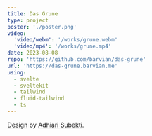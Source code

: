 ```yaml
---
title: Das Grune
type: project
poster: './poster.png'
video:
  'video/webm': '/works/grune.webm'
  'video/mp4': '/works/grune.mp4'
date: 2023-08-08
repo: 'https://github.com/barvian/das-grune'
url: 'https://das-grune.barvian.me'
using:
  - svelte
  - sveltekit
  - tailwind
  - fluid-tailwind
  - ts
---
```


[Design](https://dribbble.com/shots/19365923-Das-Gr-ne-Creative-Design-Agency-Landing-Page-Website) by [Adhiari Subekti](https://dribbble.com/Adhiari_is).

